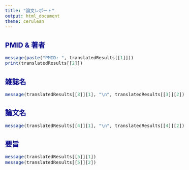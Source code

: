 ```yaml
---
title: "論文レポート"
output: html_document
theme: cerulean
---
```

<style>
  .col2 {
    columns: 2 200px;         /* number of columns and width in pixels*/
    -webkit-columns: 2 200px; /* chrome, safari */
    -moz-columns: 2 200px;    /* firefox */
  }
</style>

<style type="text/css">

body{ /* Normal  */
      font-size: 16px;
  }
td {  /* Table  */
  font-size: 10px;
}
h1.title {
  font-size: 38px;
  color: DarkRed;
}
h1 { /* Header 1 */
  font-size: 28px;
  color: DarkBlue;
}
h2 { /* Header 2 */
    font-size: 22px;
  color: DarkBlue;
}
h3 { /* Header 3 */
  font-size: 18px;
  font-family: "Times New Roman", Times, serif;
  color: DarkBlue;
}
code.r{ /* Code block */
    font-size: 14px;
}
pre { /* Code block - determines code spacing between lines */
    font-size: 16px;
}
</style>

## PMID & 著者
```r
message(paste("PMID: ", translatedResults[[1]]))
print(translatedResults[[2]])
```

## 雑誌名
```r
message(translatedResults[[3]][1], "\n", translatedResults[[3]][2])
```

## 論文名
```r
message(translatedResults[[4]][1], "\n", translatedResults[[4]][2])
```
## 要旨
```r
message(translatedResults[[5]][1])
message(translatedResults[[5]][2])
```

